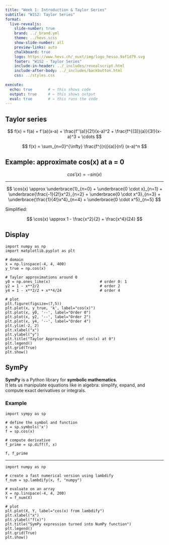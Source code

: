 ```yaml
---
title: "Week 1: Introduction & Taylor Series"
subtitle: "W1S2: Taylor Series"
format:
  live-revealjs:
    slide-number: true
    brand: ../_brand.yml
    theme: ../hevs.scss
    show-slide-number: all
    preview-links: auto
    chalkboard: true
    logo: https://www.hevs.ch/_nuxt/img/logo_hesso.9af1d79.svg
    footer: "W1S2 - Taylor Series"
    include-in-header: ../_includes/revealscript.html
    include-after-body: ../_includes/backbutton.html
    css: ../styles.css
    
execute:
  echo: true       # ← this shows code
  output: true     # ← this shows output
  eval: true       # ← this runs the code
---
```


## Taylor series

::: {.scroll-block}
$$ 
f(x) = f(a) + f'(a)(x-a) + \frac{f''(a)}{2!}(x-a)^2 + \frac{f^{(3)}(a)}{3!}(x-a)^3 + \cdots 
$$
:::



::: {.scroll-block}
$$ 
f(x) = \sum_{n=0}^{\infty} \frac{f^{(n)}(a)}{n!} (x-a)^n
$$
:::

## Example: approximate cos(x) at a = 0

::: callout-tip
$$
cos'(x) = - sin(x)
$$
:::

---

::: {.scroll-block}
$$
\cos(x) \approx 
\underbrace{1}_{n=0}
+ \underbrace{0 \cdot x}_{n=1}
+ \underbrace{\frac{-1}{2!}x^2}_{n=2}
+ \underbrace{0 \cdot x^3}_{n=3}
+ \underbrace{\frac{1}{4!}x^4}_{n=4}
+ \underbrace{0 \cdot x^5}_{n=5}
$$
:::

Simplified:

::: {.scroll-block}
$$
\cos(x) \approx 1 - \frac{x^2}{2} + \frac{x^4}{24}
$$
:::

## Display

```pyodide
import numpy as np
import matplotlib.pyplot as plt

# domain
x = np.linspace(-4, 4, 400)
y_true = np.cos(x)

# Taylor approximations around 0
y0 = np.ones_like(x)                      # order 0: 1
y2 = 1 - x**2/2                           # order 2
y4 = 1 - x**2/2 + x**4/24                 # order 4

# plot
plt.figure(figsize=(7,5))
plt.plot(x, y_true, 'k', label="cos(x)")
plt.plot(x, y0, '--', label="Order 0")
plt.plot(x, y2, '--', label="Order 2")
plt.plot(x, y4, '--', label="Order 4")
plt.ylim(-2, 2)
plt.xlabel("x")
plt.ylabel("y")
plt.title("Taylor Approximations of cos(x) at 0")
plt.legend()
plt.grid(True)
plt.show()
```

## SymPy

::: callout-example
**SymPy** is a Python library for **symbolic mathematics**.  
It lets us manipulate equations like in algebra: simplify, expand, and compute exact derivatives or integrals.

:::

### Example

```pyodide
import sympy as sp

# define the symbol and function
x = sp.symbols('x')
f = sp.cos(x)

# compute derivative
f_prime = sp.diff(f, x)

f, f_prime
```

---

```pyodide
import numpy as np

# create a fast numerical version using lambdify
f_num = sp.lambdify(x, f, "numpy")

# evaluate on an array
X = np.linspace(-4, 4, 200)
Y = f_num(X)

# plot
plt.plot(X, Y, label="cos(x) from lambdify")
plt.xlabel("x")
plt.ylabel("f(x)")
plt.title("SymPy expression turned into NumPy function")
plt.legend()
plt.grid(True)
plt.show()
```
